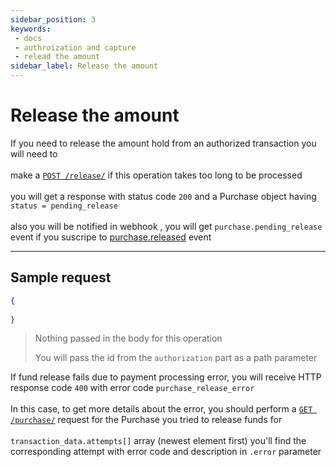 ```yaml
---
sidebar_position: 3
keywords: 
 - docs 
 - authroization and capture
 - relead the amount
sidebar_label: Release the amount
---
```


# Release the amount

If you need to release the amount hold from an authorized transaction you will need to <br></br>
make a [`POST /release/`](../../../api/gateway/purchases-release) if this operation takes too long to be processed <br></br>
you will get a response with status code `200` and a Purchase object having `status = pending_release` <br></br>
also you will be notified in webhook , you will get `purchase.pending_release` event if you suscripe to <u>purchase.released</u> event

---

## Sample request 
```json
{
    
}
```
> Nothing passed in the body for this operation
>
> You will pass the id from the `authorization` part as a path parameter

If fund release fails due to payment processing error, you will receive HTTP response code `400` with error code `purchase_release_error`<br></br>
In this case, to get more details about the error, you should perform a [`GET /purchase/`](../.../../api/gateway/purchases-read) request for the Purchase you tried to release funds for <br></br>
`transaction_data.attempts[]` array (newest element first) you'll find the corresponding attempt with error code and description in `.error` parameter

